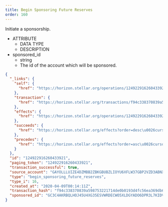 ```yaml
---
title: Begin Sponsoring Future Reserves
order: 160
---
```



Initiate a sponsorship.

<AttributeTable>

- ATTRIBUTE
  - DATA TYPE
  - DESCRIPTION
- sponsored_id
  - string
  - The id of the account which will be sponsored.

</AttributeTable>

<ExampleResponse>

```json
{
  "_links": {
    "self": {
      "href": "https://horizon.stellar.org/operations/124922916260433921"
    },
    "transaction": {
      "href": "https://horizon.stellar.org/transactions/f94c338370839a598753221714de0b0193d4fc56ea369db6efe88f18669cc5a1"
    },
    "effects": {
      "href": "https://horizon.stellar.org/operations/124922916260433921/effects"
    },
    "succeeds": {
      "href": "https://horizon.stellar.org/effects?order=desc\u0026cursor=124922916260433921"
    },
    "precedes": {
      "href": "https://horizon.stellar.org/effects?order=asc\u0026cursor=124922916260433921"
    }
  },
  "id": "124922916260433921",
  "paging_token": "124922916260433921",
  "transaction_successful": true,
  "source_account": "GAYOLLLUIZE4DZMBB2ZBKGBUBZLIOYU6XFLW37GBP2VZD3ABNXCW4BVA",
  "type": "begin_sponsoring_future_reserves",
  "type_i": 16,
  "created_at": "2020-04-09T00:14:11Z",
  "transaction_hash": "f94c338370839a598753221714de0b0193d4fc56ea369db6efe88f18669cc5a1",
  "sponsored_id": "GC3C4AKRBQLHOJ45U4XG35ESVWRDECWO5XLDGYADO6DPR3L7KIDVUMML"
}
```

</ExampleResponse>
